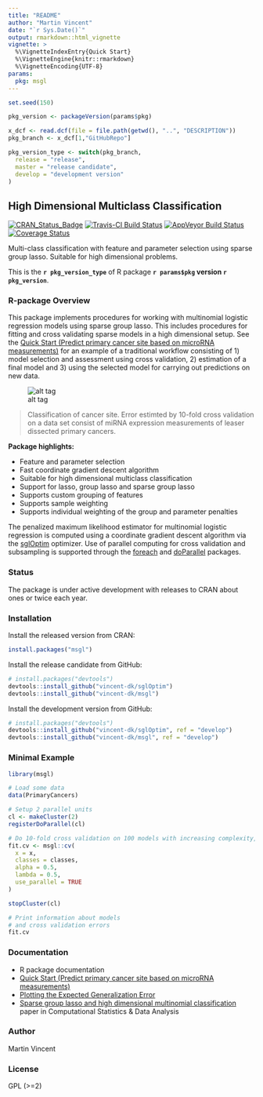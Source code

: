 ```yaml
---
title: "README"
author: "Martin Vincent"
date: "`r Sys.Date()`"
output: rmarkdown::html_vignette
vignette: >
  %\VignetteIndexEntry{Quick Start}
  %\VignetteEngine{knitr::rmarkdown}
  %\VignetteEncoding{UTF-8}
params:
  pkg: msgl
---
```


```r
set.seed(150)

pkg_version <- packageVersion(params$pkg)

x_dcf <- read.dcf(file = file.path(getwd(), "..", "DESCRIPTION"))
pkg_branch <- x_dcf[1,"GitHubRepo"]

pkg_version_type <- switch(pkg_branch,
  release = "release",
  master = "release candidate",
  develop = "development version"
)
```

## High Dimensional Multiclass Classification

[![CRAN_Status_Badge](http://www.r-pkg.org/badges/version/`r params$pkg`)](http://cran.r-project.org/package=`r params$pkg`)
[![Travis-CI Build Status](https://travis-ci.org/vincent-dk/`r params$pkg`.svg?branch=`r pkg_branch`)](https://travis-ci.org/vincent-dk/`r params$pkg`)
[![AppVeyor Build Status](https://ci.appveyor.com/api/projects/status/github/vincent-dk/`r params$pkg`?branch=`r pkg_branch`&svg=true)](https://ci.appveyor.com/project/vincent-dk/`r params$pkg`)
[![Coverage Status](https://codecov.io/github/vincent-dk/`r params$pkg`/coverage.svg?branch=`r pkg_branch`)](https://codecov.io/github/vincent-dk/`r params$pkg`?branch=`r pkg_branch`)

Multi-class classification with feature and parameter selection using sparse group lasso. Suitable for high dimensional problems.

This is the **`r pkg_version_type`** of R package **`r params$pkg` version `r pkg_version`**.

### R-package Overview

This package implements procedures for working with multinomial logistic regression models using sparse group lasso. This includes procedures for fitting and cross validating sparse models in a high dimensional setup. See the [Quick Start (Predict primary cancer site based on microRNA measurements) ](quick-start.md) for an example of a traditional workflow consisting of 1) model selection and assessment using cross validation, 2) estimation of a final model and 3) using the selected model for carrying out predictions on new data.  

![alt tag](https://raw.github.com/vincent-dk/msgl/master/fig1.png)

> Classification of cancer site. Error estimted by 10-fold cross validation on a data set consist of miRNA expression measurements of leaser dissected primary cancers.

**Package highlights:**

* Feature and parameter selection
* Fast coordinate gradient descent algorithm
* Suitable for high dimensional multiclass classification
* Support for lasso, group lasso and sparse group lasso
* Supports custom grouping of features
* Supports sample weighting
* Supports individual weighting of the group and parameter penalties

The penalized maximum likelihood estimator for multinomial logistic regression is computed using a coordinate gradient descent algorithm via the [sglOptim](https://github.com/vincent-dk/sglOptim) optimizer. Use of parallel computing for cross validation and subsampling is supported through the [foreach](https://cran.r-project.org/package=foreach) and [doParallel](https://cran.r-project.org/package=doParallel) packages.


### Status

The package is under active development with releases to CRAN about ones or twice each year.

### Installation

Install the released version from CRAN:

```r
install.packages("msgl")
```

Install the release candidate from GitHub:

```r
# install.packages("devtools")
devtools::install_github("vincent-dk/sglOptim")
devtools::install_github("vincent-dk/msgl")
```

Install the development version from GitHub:

```r
# install.packages("devtools")
devtools::install_github("vincent-dk/sglOptim", ref = "develop")
devtools::install_github("vincent-dk/msgl", ref = "develop")
```

### Minimal Example

```r
library(msgl)

# Load some data
data(PrimaryCancers)

# Setup 2 parallel units
cl <- makeCluster(2)
registerDoParallel(cl)

# Do 10-fold cross validation on 100 models with increasing complexity, using the 2 parallel units
fit.cv <- msgl::cv(
  x = x,
  classes = classes,
  alpha = 0.5,
  lambda = 0.5,
  use_parallel = TRUE
)

stopCluster(cl)

# Print information about models
# and cross validation errors
fit.cv
```

### Documentation
* R package documentation
* [Quick Start (Predict primary cancer site based on microRNA measurements) ](quick-start.md)
* [Plotting the Expected Generalization Error](plot-cv-results.md)
* [Sparse group lasso and high dimensional multinomial classification](http://dx.doi.org/10.1016/j.csda.2013.06.004) paper in Computational Statistics & Data Analysis

### Author

Martin Vincent

### License

GPL (>=2)
